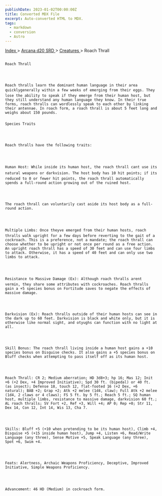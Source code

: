 ```yaml
---
publishDate: 2023-01-02T00:00:00Z
title: Converted MDX File
excerpt: Auto-converted HTML to MDX.
tags:
  - markdown
  - conversion
  - Astro
---
```







[
      Index
     ](-index)
     >
     [
      Arcana d20 SRD
     ](arcana-d20-srd-index)
     >
     [
      Creatures
     ](arcana-d20-srd-creatures-index)
     > Roach Thrall
    




## 
    Roach Thrall
   



    Roach thralls learn the dominant human language in their area quicklygenerally within a few weeks of emerging from their eggs. They lose the ability to speak if they emerge from their human host, but they still understand any human language they know. In their true forms, roach thralls can wordlessly speak to each other by linking their antennae. In roach form, a roach thrall is about 5 feet long and weighs about 150 pounds.
   


### 
    Species Traits
   



    Roach thralls have the following traits:
   



    Human Host: While inside its human host, the roach thrall cant use its natural weapons or darkvision. The host body has 10 hit points; if its reduced to 0 or fewer hit points, the roach thrall automatically spends a full-round action growing out of the ruined host.
   



    The roach thrall can voluntarily cast aside its host body as a full-round action.
   



    Multiple Limbs: Once theyve emerged from their human hosts, roach thralls walk upright for a few days before reverting to the gait of a cockroach. This is a preference, not a mandate; the roach thrall can choose whether to be upright or not once per round as a free action. An upright roach thrall has a speed of 30 feet and can use four limbs to attack. Otherwise, it has a speed of 40 feet and can only use two limbs to attack.
   



    Resistance to Massive Damage (Ex): Although roach thralls arent vermin, they share some attributes with cockroaches. Roach thralls gain a +5 species bonus on Fortitude saves to negate the effects of massive damage.
   



    Darkvision (Ex): Roach thralls outside of their human hosts can see in the dark up to 60 feet. Darkvision is black and white only, but it is otherwise like normal sight, and otyughs can function with no light at all.
   



    Skill Bonus: The roach thrall living inside a human host gains a +10 species bonus on Disguise checks. It also gains a +5 species bonus on Bluff checks when attempting to pass itself off as its human host.
   



    Roach Thrall: CR 2; Medium aberration; HD 3d8+3; hp 16; Mas 12; Init +6 (+2 Dex, +4 Improved Initiative); Spd 30 ft. (bipedal) or 40 ft. (as insect); Defense 18, touch 12, flat-footed 16 (+2 Dex, +6 natural); BAB +2; Grap +2; Atk +2 melee (1d4, claw); Full Atk +2 melee (1d4, 2 claws or 4 claws); FS 5 ft. by 5 ft.; Reach 5 ft.; SQ human host, multiple limbs, resistance to massive damage, darkvision 60 ft.; AL roach thralls; SV Fort +2, Ref +3, Will +4; AP 0; Rep +0; Str 11, Dex 14, Con 12, Int 14, Wis 13, Cha 7.
   



    Skills: Bluff +5 (+10 when pretending to be its human host), Climb +4, Disguise +5 (+15 inside human host), Jump +4, Listen +6, Read/Write Language (any three), Sense Motive +5, Speak Language (any three), Spot +6, Swim +4.
   



    Feats: Alertness, Archaic Weapons Proficiency, Deceptive, Improved Initiative, Simple Weapons Proficiency.
   



    Advancement: 46 HD (Medium) in cockroach form.
   





